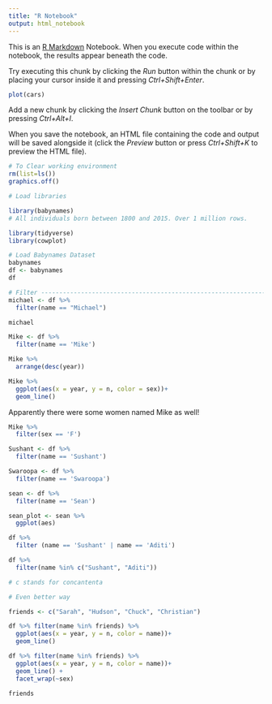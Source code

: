 ```yaml
---
title: "R Notebook"
output: html_notebook
---
```


This is an [R Markdown](http://rmarkdown.rstudio.com) Notebook. When you execute code within the notebook, the results appear beneath the code. 

Try executing this chunk by clicking the *Run* button within the chunk or by placing your cursor inside it and pressing *Ctrl+Shift+Enter*. 

```r
plot(cars)
```

Add a new chunk by clicking the *Insert Chunk* button on the toolbar or by pressing *Ctrl+Alt+I*.

When you save the notebook, an HTML file containing the code and output will be saved alongside it (click the *Preview* button or press *Ctrl+Shift+K* to preview the HTML file).



```r
# To Clear working environment
rm(list=ls())
graphics.off()
```

```r
# Load libraries

library(babynames)
# All individuals born between 1800 and 2015. Over 1 million rows. 

library(tidyverse)
library(cowplot)

# Load Babynames Dataset
babynames
df <- babynames
df
```

```r
# Filter ------------------------------------------------------------------
michael <- df %>%
  filter(name == "Michael")

michael
```
```r
Mike <- df %>% 
  filter(name == 'Mike')
```


```r
Mike %>% 
  arrange(desc(year))
```

```r
Mike %>%
  ggplot(aes(x = year, y = n, color = sex))+
  geom_line()
```
Apparently there were some women named Mike as well!

```r
Mike %>% 
  filter(sex == 'F')
```

```r
Sushant <- df %>% 
  filter(name == 'Sushant')

Swaroopa <- df %>% 
  filter(name == 'Swaroopa')
```

```r
sean <- df %>% 
  filter(name == 'Sean')

sean_plot <- sean %>% 
  ggplot(aes)
```

```r
df %>% 
  filter (name == 'Sushant' | name == 'Aditi')
```

```r
df %>% 
  filter(name %in% c("Sushant", "Aditi"))

# c stands for concantenta
```
```r
# Even better way

friends <- c("Sarah", "Hudson", "Chuck", "Christian")

df %>% filter(name %in% friends) %>% 
  ggplot(aes(x = year, y = n, color = name))+
  geom_line()

```

```r
df %>% filter(name %in% friends) %>% 
  ggplot(aes(x = year, y = n, color = name))+
  geom_line() + 
  facet_wrap(~sex)
```

```r
friends
```


